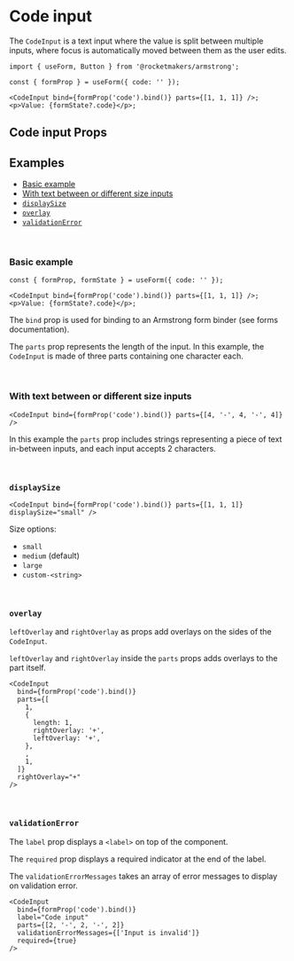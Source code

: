 

<Meta title="Components/Code Input" component={CodeInput} />

# Code input

The `CodeInput` is a text input where the value is split between multiple inputs, where focus is automatically moved between them as the user edits.

<Canvas of={CodeInputStories.Default} layout="centered" sourceState="none" />

```tsx
import { useForm, Button } from '@rocketmakers/armstrong';

const { formProp } = useForm({ code: '' });

<CodeInput bind={formProp('code').bind()} parts={[1, 1, 1]} />;
<p>Value: {formState?.code}</p>;
```

## Code input Props

<ArgTypes of={CodeInput} />

## Examples

- [Basic example](#basic)
- [With text between or different size inputs](#text-between-and-sizes)
- [`displaySize`](#displaySize)
- [`overlay`](#overlay)
- [`validationError`](#validationError)

<br />

### <a name="basic">Basic example</a>

<Canvas of={CodeInputStories.Default} layout="centered" sourceState="none" />

```tsx
const { formProp, formState } = useForm({ code: '' });

<CodeInput bind={formProp('code').bind()} parts={[1, 1, 1]} />;
<p>Value: {formState?.code}</p>;
```

The `bind` prop is used for binding to an Armstrong form binder (see forms documentation).

The `parts` prop represents the length of the input. In this example, the `CodeInput` is made of three parts containing one character each.

<br />

### <a name="text-between-and-sizes">With text between or different size inputs</a>

<Canvas of={CodeInputStories.WithTextBetween} layout="centered" sourceState="none" />

```tsx
<CodeInput bind={formProp('code').bind()} parts={[4, '-', 4, '-', 4]} />
```

In this example the `parts` prop includes strings representing a piece of text in-between inputs, and each input accepts 2 characters.

<br />

### <a name="displaySize">`displaySize`</a>

<Canvas of={CodeInputStories.Sizes} layout="centered" sourceState="none" />

```tsx
<CodeInput bind={formProp('code').bind()} parts={[1, 1, 1]} displaySize="small" />
```

Size options:

- `small`
- `medium` (default)
- `large`
- `custom-<string>`

<br />

### <a name="overlay">`overlay`</a>

`leftOverlay` and `rightOverlay` as props add overlays on the sides of the `CodeInput`.

`leftOverlay` and `rightOverlay` inside the `parts` props adds overlays to the part itself.

<Canvas of={CodeInputStories.WithOverlays} layout="centered" sourceState="none" />

```tsx
<CodeInput
  bind={formProp('code').bind()}
  parts={[
    1,
    {
      length: 1,
      rightOverlay: '+',
      leftOverlay: '+',
    },
    ,
    1,
  ]}
  rightOverlay="+"
/>
```

<br />

### <a name="validationError">`validationError`</a>

The `label` prop displays a `<label>` on top of the component.

The `required` prop displays a required indicator at the end of the label.

The `validationErrorMessages` takes an array of error messages to display on validation error.

<Canvas of={CodeInputStories.ValidationError} layout="centered" sourceState="none" />

```tsx
<CodeInput
  bind={formProp('code').bind()}
  label="Code input"
  parts={[2, '-', 2, '-', 2]}
  validationErrorMessages={['Input is invalid']}
  required={true}
/>
```
